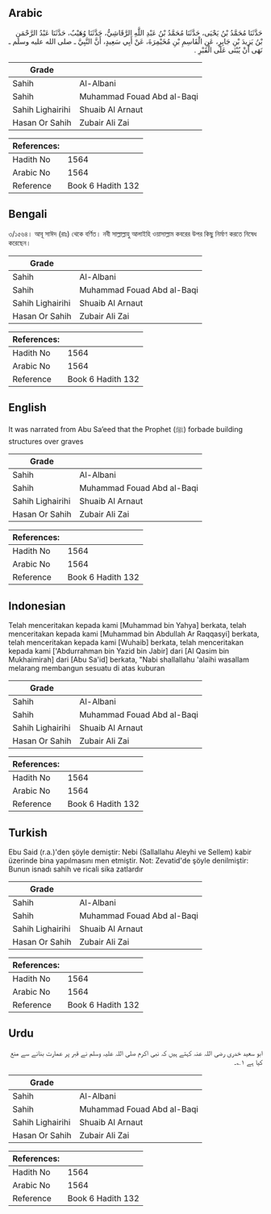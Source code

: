 ## Arabic


<div dir="rtl" lang="ar" style={{fontSize:'larger',backgroundColor:'#f8f9fa',padding:20}}>
حَدَّثَنَا مُحَمَّدُ بْنُ يَحْيَى، حَدَّثَنَا مُحَمَّدُ بْنُ عَبْدِ اللَّهِ الرَّقَاشِيُّ، حَدَّثَنَا وُهَيْبٌ، حَدَّثَنَا عَبْدُ الرَّحْمَنِ بْنُ يَزِيدَ بْنِ جَابِرٍ، عَنِ الْقَاسِمِ بْنِ مُخَيْمِرَةَ، عَنْ أَبِي سَعِيدٍ، أَنَّ النَّبِيَّ ـ صلى الله عليه وسلم ـ نَهَى أَنْ يُبْنَى عَلَى الْقَبْرِ ‏.‏
</div>
<div style={{backgroundColor:'#f8f9fa',padding:20, marginBottom: 10}}><table> <thead> <tr> <th>Grade</th> <th></th> </tr> </thead> <tbody> <tr><td>Sahih</td><td>Al-Albani</td></tr><tr><td>Sahih</td><td>Muhammad Fouad Abd al-Baqi</td></tr><tr><td>Sahih Lighairihi</td><td>Shuaib Al Arnaut</td></tr><tr><td>Hasan Or Sahih</td><td>Zubair Ali Zai</td></tr></tbody></table><table> <thead> <tr> <th>References:</th> <th></th> </tr> </thead> <tbody><tr><td>Hadith No</td><td>1564</td></tr><tr><td>Arabic No</td><td>1564</td></tr><tr><td>Reference</td><td>Book 6 Hadith 132</td></tr></tbody></table></div>

## Bengali


<div dir="ltr" lang="bn" style={{fontSize:'larger',backgroundColor:'#f8f9fa',padding:20}}>
৩/১৫৬৪। আবূ সাঈদ (রাঃ) থেকে বর্ণিত। নবী সাল্লাল্লাহু আলাইহি ওয়াসাল্লাম কবরের উপর কিছু নির্মাণ করতে নিষেধ করেছেন।
</div>
<div style={{backgroundColor:'#f8f9fa',padding:20, marginBottom: 10}}><table> <thead> <tr> <th>Grade</th> <th></th> </tr> </thead> <tbody> <tr><td>Sahih</td><td>Al-Albani</td></tr><tr><td>Sahih</td><td>Muhammad Fouad Abd al-Baqi</td></tr><tr><td>Sahih Lighairihi</td><td>Shuaib Al Arnaut</td></tr><tr><td>Hasan Or Sahih</td><td>Zubair Ali Zai</td></tr></tbody></table><table> <thead> <tr> <th>References:</th> <th></th> </tr> </thead> <tbody><tr><td>Hadith No</td><td>1564</td></tr><tr><td>Arabic No</td><td>1564</td></tr><tr><td>Reference</td><td>Book 6 Hadith 132</td></tr></tbody></table></div>

## English


<div dir="ltr" lang="en" style={{fontSize:'larger',backgroundColor:'#f8f9fa',padding:20}}>
It was narrated from Abu Sa’eed that the Prophet (ﷺ) forbade building structures over graves
</div>
<div style={{backgroundColor:'#f8f9fa',padding:20, marginBottom: 10}}><table> <thead> <tr> <th>Grade</th> <th></th> </tr> </thead> <tbody> <tr><td>Sahih</td><td>Al-Albani</td></tr><tr><td>Sahih</td><td>Muhammad Fouad Abd al-Baqi</td></tr><tr><td>Sahih Lighairihi</td><td>Shuaib Al Arnaut</td></tr><tr><td>Hasan Or Sahih</td><td>Zubair Ali Zai</td></tr></tbody></table><table> <thead> <tr> <th>References:</th> <th></th> </tr> </thead> <tbody><tr><td>Hadith No</td><td>1564</td></tr><tr><td>Arabic No</td><td>1564</td></tr><tr><td>Reference</td><td>Book 6 Hadith 132</td></tr></tbody></table></div>

## Indonesian


<div dir="ltr" lang="id" style={{fontSize:'larger',backgroundColor:'#f8f9fa',padding:20}}>
Telah menceritakan kepada kami [Muhammad bin Yahya] berkata, telah menceritakan kepada kami [Muhammad bin Abdullah Ar Raqqasyi] berkata, telah menceritakan kepada kami [Wuhaib] berkata, telah menceritakan kepada kami ['Abdurrahman bin Yazid bin Jabir] dari [Al Qasim bin Mukhaimirah] dari [Abu Sa'id] berkata, "Nabi shallallahu 'alaihi wasallam melarang membangun sesuatu di atas kuburan
</div>
<div style={{backgroundColor:'#f8f9fa',padding:20, marginBottom: 10}}><table> <thead> <tr> <th>Grade</th> <th></th> </tr> </thead> <tbody> <tr><td>Sahih</td><td>Al-Albani</td></tr><tr><td>Sahih</td><td>Muhammad Fouad Abd al-Baqi</td></tr><tr><td>Sahih Lighairihi</td><td>Shuaib Al Arnaut</td></tr><tr><td>Hasan Or Sahih</td><td>Zubair Ali Zai</td></tr></tbody></table><table> <thead> <tr> <th>References:</th> <th></th> </tr> </thead> <tbody><tr><td>Hadith No</td><td>1564</td></tr><tr><td>Arabic No</td><td>1564</td></tr><tr><td>Reference</td><td>Book 6 Hadith 132</td></tr></tbody></table></div>

## Turkish


<div dir="ltr" lang="tr" style={{fontSize:'larger',backgroundColor:'#f8f9fa',padding:20}}>
Ebu Said (r.a.)'den şöyle demiştir: Nebi (Sallallahu Aleyhi ve Sellem) kabir üzerinde bina yapılmasını men etmiştir. Not: Zevatid'de şöyle denilmiştir: Bunun isnadı sahih ve ricali sika zatlardır
</div>
<div style={{backgroundColor:'#f8f9fa',padding:20, marginBottom: 10}}><table> <thead> <tr> <th>Grade</th> <th></th> </tr> </thead> <tbody> <tr><td>Sahih</td><td>Al-Albani</td></tr><tr><td>Sahih</td><td>Muhammad Fouad Abd al-Baqi</td></tr><tr><td>Sahih Lighairihi</td><td>Shuaib Al Arnaut</td></tr><tr><td>Hasan Or Sahih</td><td>Zubair Ali Zai</td></tr></tbody></table><table> <thead> <tr> <th>References:</th> <th></th> </tr> </thead> <tbody><tr><td>Hadith No</td><td>1564</td></tr><tr><td>Arabic No</td><td>1564</td></tr><tr><td>Reference</td><td>Book 6 Hadith 132</td></tr></tbody></table></div>

## Urdu


<div dir="rtl" lang="ur" style={{fontSize:'larger',backgroundColor:'#f8f9fa',padding:20}}>
ابو سعید خدری رضی اللہ عنہ کہتے ہیں کہ نبی اکرم صلی اللہ علیہ وسلم نے قبر پر عمارت بنانے سے منع کیا ہے ۱؎۔
</div>
<div style={{backgroundColor:'#f8f9fa',padding:20, marginBottom: 10}}><table> <thead> <tr> <th>Grade</th> <th></th> </tr> </thead> <tbody> <tr><td>Sahih</td><td>Al-Albani</td></tr><tr><td>Sahih</td><td>Muhammad Fouad Abd al-Baqi</td></tr><tr><td>Sahih Lighairihi</td><td>Shuaib Al Arnaut</td></tr><tr><td>Hasan Or Sahih</td><td>Zubair Ali Zai</td></tr></tbody></table><table> <thead> <tr> <th>References:</th> <th></th> </tr> </thead> <tbody><tr><td>Hadith No</td><td>1564</td></tr><tr><td>Arabic No</td><td>1564</td></tr><tr><td>Reference</td><td>Book 6 Hadith 132</td></tr></tbody></table></div>